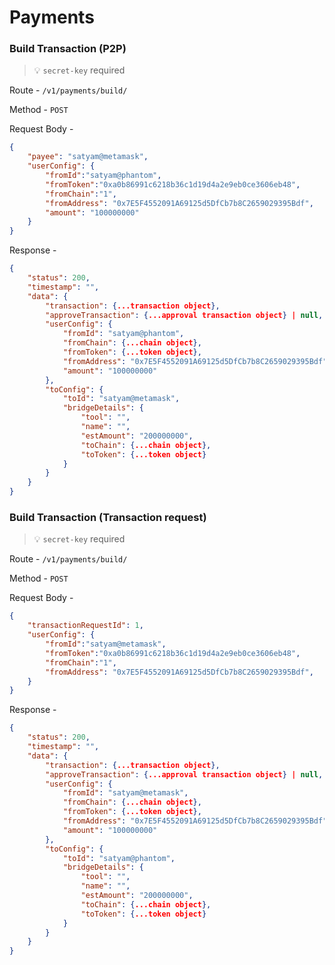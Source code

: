 # Payments

### Build Transaction (P2P)

>    💡 `secret-key` required
    
Route - `/v1/payments/build/`

Method - `POST`

Request Body -

```json
{
    "payee": "satyam@metamask",
    "userConfig": {
        "fromId":"satyam@phantom",
        "fromToken":"0xa0b86991c6218b36c1d19d4a2e9eb0ce3606eb48",
        "fromChain":"1",
        "fromAddress": "0x7E5F4552091A69125d5DfCb7b8C2659029395Bdf",
        "amount": "100000000"
    }
}
```

Response - 

```json
{
    "status": 200,
    "timestamp": "",
    "data": {
        "transaction": {...transaction object},
        "approveTransaction": {...approval transaction object} | null,
        "userConfig": {
            "fromId": "satyam@phantom",
            "fromChain": {...chain object},
            "fromToken": {...token object},
            "fromAddress": "0x7E5F4552091A69125d5DfCb7b8C2659029395Bdf",
            "amount": "100000000"
        },
        "toConfig": {
            "toId": "satyam@metamask",
            "bridgeDetails": {
                "tool": "",
                "name": "",
                "estAmount": "200000000",
                "toChain": {...chain object},
                "toToken": {...token object}
            }
        }
    }
}
```

### Build Transaction (Transaction request)

>    💡 `secret-key` required
    
Route - `/v1/payments/build/`

Method - `POST`

Request Body -

```json
{
    "transactionRequestId": 1,
    "userConfig": {
        "fromId":"satyam@metamask",
        "fromToken":"0xa0b86991c6218b36c1d19d4a2e9eb0ce3606eb48",
        "fromChain":"1",
        "fromAddress": "0x7E5F4552091A69125d5DfCb7b8C2659029395Bdf",
    }
}
```

Response - 

```json
{
    "status": 200,
    "timestamp": "",
    "data": {
        "transaction": {...transaction object},
        "approveTransaction": {...approval transaction object} | null,
        "userConfig": {
            "fromId": "satyam@metamask",
            "fromChain": {...chain object},
            "fromToken": {...token object},
            "fromAddress": "0x7E5F4552091A69125d5DfCb7b8C2659029395Bdf",
            "amount": "100000000"
        },
        "toConfig": {
            "toId": "satyam@phantom",
            "bridgeDetails": {
                "tool": "",
                "name": "",
                "estAmount": "200000000",
                "toChain": {...chain object},
                "toToken": {...token object}
            }
        }
    }
}
```
